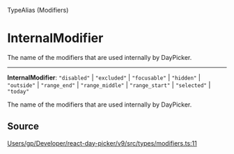 <SectionTitle>TypeAlias (Modifiers)</SectionTitle>

# InternalModifier

<Description>
The name of the modifiers that are used internally by DayPicker.
</Description>

---

<a id="undefined" name="undefined"></a>

<SignatureMemberIdentifier>**InternalModifier**: `"disabled"` \| `"excluded"` \| `"focusable"` \| `"hidden"` \| `"outside"` \| `"range_end"` \| `"range_middle"` \| `"range_start"` \| `"selected"` \| `"today"`</SignatureMemberIdentifier>

The name of the modifiers that are used internally by DayPicker.

## Source

[Users/gp/Developer/react-day-picker/v9/src/types/modifiers.ts:11](https://github.com/gpbl/react-day-picker/blob/b97c86295/src/types/modifiers.ts#L11)
